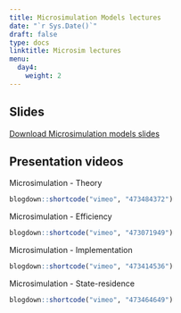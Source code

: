 ---
title: Microsimulation Models lectures
date: "`r Sys.Date()`"
draft: false
type: docs
linktitle: Microsim lectures
menu:
  day4:
    weight: 2
---

## Slides

[Download Microsimulation models slides](../../../Course_Modularization/Microsimulation/Slides/Microsimulation_Slides_UMN2021.pptx)

## Presentation videos

Microsimulation - Theory

```{r, echo=F}
blogdown::shortcode("vimeo", "473484372")
```

Microsimulation - Efficiency

```{r, echo=F}
blogdown::shortcode("vimeo", "473071949")
```

Microsimulation - Implementation

```{r, echo=F}
blogdown::shortcode("vimeo", "473414536")
```

Microsimulation - State-residence

```{r, echo=F}
blogdown::shortcode("vimeo", "473464649")
```

